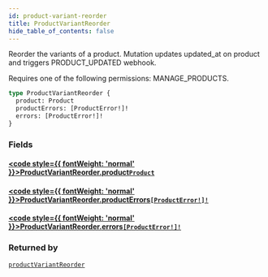 ```yaml
---
id: product-variant-reorder
title: ProductVariantReorder
hide_table_of_contents: false
---
```








Reorder the variants of a product. Mutation updates updated_at on product and triggers PRODUCT_UPDATED webhook. 

Requires one of the following permissions: MANAGE_PRODUCTS.

```graphql
type ProductVariantReorder {
  product: Product
  productErrors: [ProductError!]!
  errors: [ProductError!]!
}
```


### Fields

#### [<code style={{ fontWeight: 'normal' }}>ProductVariantReorder.<b>product</b></code>](#)<Bullet />[`Product`](../../../developer/api-reference/objects/product) <Badge class="secondary" text="object"/>
> 
> 

#### [<code style={{ fontWeight: 'normal' }}>ProductVariantReorder.<b>productErrors</b></code>](#)<Bullet />[`[ProductError!]!`](../../../developer/api-reference/objects/product-error) <Badge class="secondary" text="non-null"/> <Badge class="secondary" text="object"/>
> 
> 

#### [<code style={{ fontWeight: 'normal' }}>ProductVariantReorder.<b>errors</b></code>](#)<Bullet />[`[ProductError!]!`](../../../developer/api-reference/objects/product-error) <Badge class="secondary" text="non-null"/> <Badge class="secondary" text="object"/>
> 
> 



### Returned by

[`productVariantReorder`](../../../developer/api-reference/mutations/product-variant-reorder)  <Badge class="secondary" text="mutation"/>



